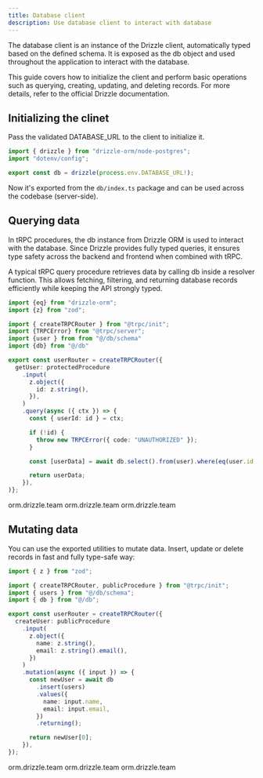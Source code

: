 ```yaml
---
title: Database client
description: Use database client to interact with database
---
```



The database client is an instance of the Drizzle client, automatically typed based on the defined schema. It is exposed as the db object and used throughout the application to interact with the database.

This guide covers how to initialize the client and perform basic operations such as querying, creating, updating, and deleting records. For more details, refer to the official Drizzle documentation.

## Initializing the clinet

Pass the validated DATABASE_URL to the client to initialize it.

```ts title="db/index.ts"
import { drizzle } from "drizzle-orm/node-postgres";
import "dotenv/config";

export const db = drizzle(process.env.DATABASE_URL!);
```

Now it's exported from the `db/index.ts` package and can be used across the codebase (server-side).

## Querying data

In tRPC procedures, the db instance from Drizzle ORM is used to interact with the database. Since Drizzle provides fully typed queries, it ensures type safety across the backend and frontend when combined with tRPC.

A typical tRPC query procedure retrieves data by calling db inside a resolver function. This allows fetching, filtering, and returning database records efficiently while keeping the API strongly typed.

```ts title="modules/users/server/procedure.ts"
import {eq} from "drizzle-orm";
import {z} from "zod";

import { createTRPCRouter } from "@trpc/init";
import {TRPCError} from "@trpc/server";
import {user } from from "@/db/schema"
import {db} from "@/db"

export const userRouter = createTRPCRouter({
  getUser: protectedProcedure
    .input(
      z.object({
        id: z.string(),
      }),
    )
    .query(async ({ ctx }) => {
      const { userId: id } = ctx;

      if (!id) {
        throw new TRPCError({ code: "UNAUTHORIZED" });
      }

      const [userData] = await db.select().from(user).where(eq(user.id, id));

      return userData;
    }),
)};
```

<div className="flex flex-row space-x-4">
  <Card
    title="Select"
    href="https://orm.drizzle.team/docs/select"
    className="flex-grow w-full"
  >
    orm.drizzle.team
  </Card>
  <Card
    title="Filter"
    href="https://orm.drizzle.team/docs/operators"
    className="flex-grow w-full"
  >
    orm.drizzle.team
  </Card>
  <Card
    title="Join"
    href="https://orm.drizzle.team/docs/joins"
    className="flex-grow w-full"
  >
    orm.drizzle.team
  </Card>
</div>

## Mutating data

You can use the exported utilities to mutate data. Insert, update or delete records in fast and fully type-safe way:

```ts title="modules/users/server/procedure.ts"
import { z } from "zod";

import { createTRPCRouter, publicProcedure } from "@trpc/init";
import { users } from "@/db/schema";
import { db } from "@/db";

export const userRouter = createTRPCRouter({
  createUser: publicProcedure
    .input(
      z.object({
        name: z.string(),
        email: z.string().email(),
      })
    )
    .mutation(async ({ input }) => {
      const newUser = await db
        .insert(users)
        .values({
          name: input.name,
          email: input.email,
        })
        .returning();

      return newUser[0];
    }),
});
```

<div className="flex flex-row space-x-4">
  <Card
    title="Insert"
    href="https://orm.drizzle.team/docs/insert"
    className="flex-grow w-full"
  >
    orm.drizzle.team
  </Card>
  <Card
    title="Update"
    href="https://orm.drizzle.team/docs/update"
    className="flex-grow w-full"
  >
    orm.drizzle.team
  </Card>
  <Card
    title="Delete"
    href="https://orm.drizzle.team/docs/delete"
    className="flex-grow w-full"
  >
    orm.drizzle.team
  </Card>
</div>
